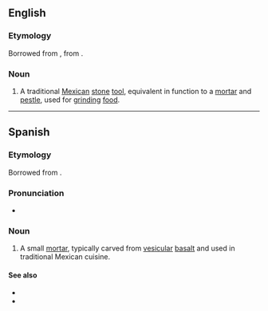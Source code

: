 ==English==
{{wikipedia}}

===Etymology===
Borrowed from {{bor|en|es|molcajete|notext=1}}, from {{der|en|nci|mōlcaxitl}}.

===Noun===
{{en-noun}}

# A traditional [[Mexican]] [[stone]] [[tool]], equivalent in function to a [[mortar]] and [[pestle]], used for [[grind]]ing [[food]].

----

==Spanish==

===Etymology===
Borrowed from {{bor|es|nci|mōlcaxitl|notext=1}}.

===Pronunciation===
* {{IPA|/mo̞lkaˈxe̞t̪e̞/|lang=es}}

{{wikipedia|lang=es}}

===Noun===
{{es-noun|m}}

# {{lb|es|Mexico}} A small [[mortar]], typically carved from [[vesicular]] [[basalt]] and used in traditional Mexican cuisine.

====See also====
* {{l|es|mortero|g=m}}
* {{l|es|tejolote|g=m}}